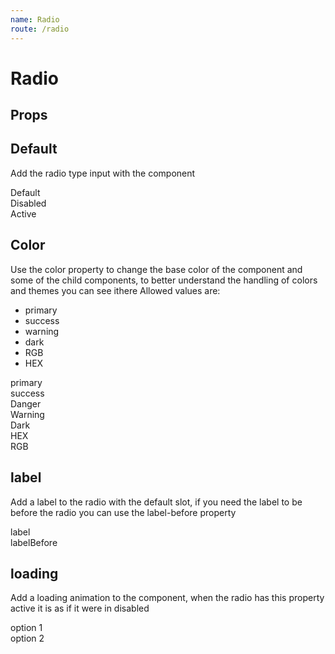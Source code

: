 ```yaml
---
name: Radio
route: /radio
---
```




# Radio

## Props

<Props of={Radio} />

## Default

Add the radio type input with the component <rs-radio />

<Playground>
  <section class="d-section">
    <div class="d-section__item">
      <Radio>Default</Radio>
    </div>
    <div class="d-section__item">
      <Radio disabled>Disabled</Radio>
    </div>
    <div class="d-section__item">
      <Radio isChecked>Active</Radio>
    </div>
  </section>
</Playground>

## Color

Use the color property to change the base color of the component and some of the child components, to better understand the handling of colors and themes you can see ithere
Allowed values ​​are:
- primary
- success
- warning
- dark
- RGB
- HEX

<Playground>
  <section class="d-section">
    <div class="d-section__item">
      <Radio color="primary" isChecked>primary</Radio>
    </div>
    <div class="d-section__item">
      <Radio color="success" isChecked>success</Radio>
    </div>
    <div class="d-section__item">
      <Radio color="danger" isChecked>Danger</Radio>
    </div>
    <div class="d-section__item">
      <Radio color="warning" isChecked>Warning</Radio>
    </div>
    <div class="d-section__item">
      <Radio color="dark" isChecked>Dark</Radio>
    </div>
    <div class="d-section__item">
      <Radio color="#7d33ff" isChecked>HEX</Radio>
    </div>
    <div class="d-section__item">
      <Radio color="rgb(59,222,200)" isChecked>RGB</Radio>
    </div>
  </section>
</Playground>

## label

Add a label to the radio with the default slot, if you need the label to be before the radio you can use the label-before property

<Playground>
  <section class="d-section">
    <div class="d-section__item">
      <Radio>label</Radio>
    </div>
    <div class="d-section__item">
      <Radio labelBefore>labelBefore</Radio>
    </div>
  </section>
</Playground>

## loading

Add a loading animation to the component, when the radio has this property active it is as if it were in disabled

<Playground>
  <section class="d-section">
    <div class="d-section__item">
      <Radio loading>option 1</Radio>
    </div>
    <div class="d-section__item">
      <Radio loading>option 2</Radio>
    </div>
  </section>
</Playground>

